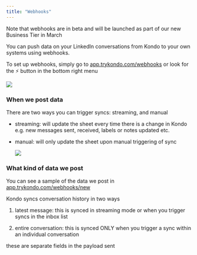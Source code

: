 ```yaml
---
title: "Webhooks"
---
```


<Info>
  Note that webhooks are in beta and will be launched as part of our new Business Tier in March
</Info>

You can push data on your LinkedIn conversations from Kondo to your own systems using webhooks.

To set up webhooks, simply go to [app.trykondo.com/webhooks](http://app.trykondo.com/webhooks) or look for the ⚡ button in the bottom right menu

![](/CleanShot2025-03-04at18.07.05.png)

### When we post data

There are two ways you can trigger syncs: streaming, and manual

* streaming: will update the sheet every time there is a change in Kondo e.g. new messages sent, received, labels or notes updated etc.

* manual: will only update the sheet upon manual triggering of sync

  ![](/CleanShot2025-03-04at18.10.31.png)

### What kind of data we post

You can see a sample of the data we post in [app.trykondo.com/webhooks/new](http://app.trykondo.com/webhooks/new)

<Info>
  Kondo syncs conversation history in two ways&#x20;

  1. latest message: this is synced in streaming mode or when you trigger syncs in the inbox list

  2. entire conversation: this is synced ONLY when you trigger a sync within an individual conversation

  these are separate fields in the payload sent&#x20;


</Info>